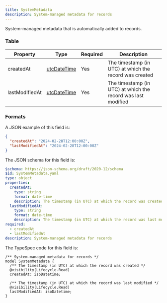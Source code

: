 ```yaml
---
title: SystemMetadata
description: System-managed metadata for records
---
```



System-managed metadata that is automatically added to records.

### Table

| Property       | Type                                            | Required | Description                                                  |
| -------------- | ----------------------------------------------- | -------- | ------------------------------------------------------------ |
| createdAt      | [utcDateTime](/protocol/types/date#utcdatetime) | Yes      | The timestamp (in UTC) at which the record was created       |
| lastModifiedAt | [utcDateTime](/protocol/types/date#utcdatetime) | Yes      | The timestamp (in UTC) at which the record was last modified |

### Formats

<Tabs>
  <TabItem label="JSON">

A JSON example of this field is:

```json
{
  "createdAt": "2024-02-28T12:00:00Z",
  "lastModifiedAt": "2024-02-28T12:00:00Z"
}
```

  </TabItem>

  <TabItem label="JSON Schema">

The JSON schema for this field is:

```yaml
$schema: https://json-schema.org/draft/2020-12/schema
$id: SystemMetadata.yaml
type: object
properties:
  createdAt:
    type: string
    format: date-time
    description: The timestamp (in UTC) at which the record was created.
  lastModifiedAt:
    type: string
    format: date-time
    description: The timestamp (in UTC) at which the record was last modified.
required:
  - createdAt
  - lastModifiedAt
description: System-managed metadata for records
```

  </TabItem>

  <TabItem label="TypeSpec">

The TypeSpec code for this field is:

```tsp
/** System-managed metadata for records */
model SystemMetadata {
  /** The timestamp (in UTC) at which the record was created */
  @visibility(Lifecycle.Read)
  createdAt: isoDatetime;

  /** The timestamp (in UTC) at which the record was last modified */
  @visibility(Lifecycle.Read)
  lastModifiedAt: isoDatetime;
}
```

  </TabItem>
</Tabs>
